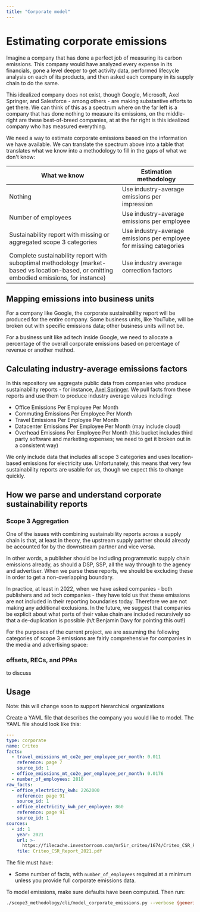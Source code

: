 ```yaml
---
title: "Corporate model"
---
```


# Estimating corporate emissions

Imagine a company that has done a perfect job of measuring its carbon emissions. This company would have analyzed every expense in its financials, gone a level deeper to get activity data, performed lifecycle analysis on each of its products, and then asked each company in its supply chain to do the same.

This idealized company does not exist, though Google, Microsoft, Axel Springer, and Salesforce - among others - are making substantive efforts to get there. We can think of this as a spectrum where on the far left is a company that has done nothing to measure its emissions, on the middle-right are these best-of-breed companies, at at the far right is this idealized company who has measured everything.

We need a way to estimate corporate emissions based on the information we have available. We can translate the spectrum above into a table that translates what we know into a methodology to fill in the gaps of what we don't know:

| What we know                                                                                                                              | Estimation methodology                                             |
| ----------------------------------------------------------------------------------------------------------------------------------------- | ------------------------------------------------------------------ |
| Nothing                                                                                                                                   | Use industry-average emissions per impression                      |
| Number of employees                                                                                                                       | Use industry-average emissions per employee                        |
| Sustainability report with missing or aggregated scope 3 categories                                                                       | Use industry-average emissions per employee for missing categories |
| Complete sustainability report with suboptimal methodology (market-based vs location-based, or omitting embodied emissions, for instance) | Use industry average correction factors                            |

## Mapping emissions into business units

For a company like Google, the corporate sustainability report will be produced for the entire company. Some business units, like YouTube, will be broken out with specific emissions data; other business units will not be.

For a business unit like ad tech inside Google, we need to allocate a percentage of the overall corporate emissions based on percentage of revenue or another method.

## Calculating industry-average emissions factors

In this repository we aggregate public data from companies who produce sustainability reports - for instance, [Axel Springer](../sources/companies/axel%20springer/data.yaml). We pull facts from these reports and use them to produce industry average values including:

- Office Emissions Per Employee Per Month
- Commuting Emissions Per Employee Per Month
- Travel Emissions Per Employee Per Month
- Datacenter Emissions Per Employee Per Month (may include cloud)
- Overhead Emissions Per Employee Per Month (this bucket includes third party software and marketing expenses; we need to get it broken out in a consistent way)

We only include data that includes all scope 3 categories and uses location-based emissions for electricity use. Unfortunately, this means that very few sustainability reports are usable for us, though we expect this to change quickly.

## How we parse and understand corporate sustainability reports

### Scope 3 Aggregation

One of the issues with combining sustainability reports across a supply chain is that, at least in theory, the upstream supply partner should already be accounted for by the downstream partner and vice versa.

In other words, a publisher should be including programmatic supply chain emissions already, as should a DSP, SSP, all the way through to the agency and advertiser. When we parse these reports, we should be excluding these in order to get a non-overlapping boundary.

In practice, at least in 2022, when we have asked companies - both publishers and ad tech companies - they have told us that these emissions are not included in their reporting boundaries today. Therefore we are not making any additional exclusions. In the future, we suggest that companies be explicit about what parts of their value chain are included recursively so that a de-duplication is possible (h/t Benjamin Davy for pointing this out!)

For the purposes of the current project, we are assuming the following categories of scope 3 emissions are fairly comprehensive for companies in the media and advertising space:

### offsets, RECs, and PPAs

to discuss

## Usage

Note: this will change soon to support hierarchical organizations

Create a YAML file that describes the company you would like to model. The YAML file should look like this:

```yaml
---
type: corporate
name: Criteo
facts:
  - travel_emissions_mt_co2e_per_employee_per_month: 0.011
    reference: page 7
    source_id: 1
  - office_emissions_mt_co2e_per_employee_per_month: 0.0176
  - number_of_employees: 2810
raw_facts:
  - office_electricity_kwh: 2262000
    reference: page 91
    source_id: 1
  - office_electricity_kwh_per_employee: 860
    reference: page 91
    source_id: 1
sources:
  - id: 1
    year: 2021
    url: >-
      https://filecache.investorroom.com/mr5ir_criteo/1674/Criteo_CSR_Report_2021.pdf
    file: Criteo_CSR_Report_2021.pdf
```

The file must have:

- Some number of facts, with `number_of_employees` required at a minimum unless you provide full corporate emissions data.

To model emissions, make sure defaults have been computed. Then run:

```sh
./scope3_methodology/cli/model_corporate_emissions.py --verbose {generic,atp,publisher} [company_file.yaml]
```
